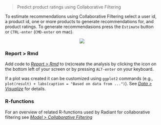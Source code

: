 > Predict product ratings using Collaborative Filtering

To estimate recommendations using Collaborative Filtering select a user id, a product id, one or more products to generate recommendations for, and product ratings. To generate recommendasions press the `Estimate` button or `CTRL-enter` (`CMD-enter` on mac). 

<p align="center"><img src="https://radiant-rstats.github.io/docs/model/figures_model//cf_summary.png"></p>

### Report > Rmd

Add code to <a href="https://radiant-rstats.github.io/docs/data/report.html" target="_blank">_Report > Rmd_</a> to (re)create the analysis by clicking the <i title="report results" class="fa fa-edit"></i> icon on the bottom left of your screen or by pressing `ALT-enter` on your keyboard. 

If a plot was created it can be customized using `ggplot2` commands (e.g., `plot(result) + labs(caption = "Based on data from ...")`). See <a href="https://radiant-rstats.github.io/docs/data/visualize.html" target="_blank">_Data > Visualize_</a> for details.

### R-functions

For an overview of related R-functions used by Radiant for collaborative filtering see <a href = "https://radiant-rstats.github.io/radiant.model/reference/index.html#section-model-collaborative-filtering" target="_blank">_Model > Collaborative Filtering_</a>
